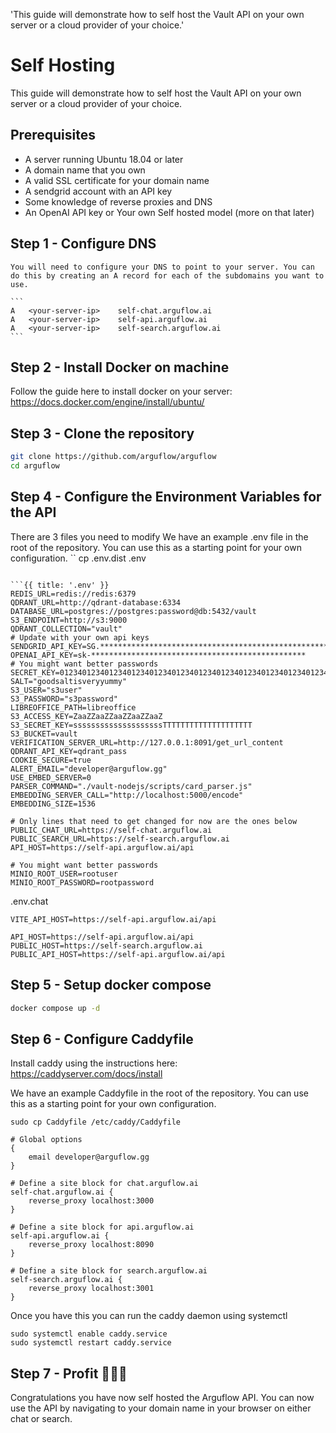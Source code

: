   'This guide will demonstrate how to self host the Vault API on your own server or a cloud provider of your choice.'

# Self Hosting

This guide will demonstrate how to self host the Vault API on your own server or a cloud provider of your choice.

## Prerequisites

- A server running Ubuntu 18.04 or later
- A domain name that you own
- A valid SSL certificate for your domain name
- A sendgrid account with an API key
- Some knowledge of reverse proxies and DNS
- An OpenAI API key or Your own Self hosted model (more on that later)

## Step 1 - Configure DNS

    You will need to configure your DNS to point to your server. You can do this by creating an A record for each of the subdomains you want to use.

    ```
    A	<your-server-ip>	self-chat.arguflow.ai
    A	<your-server-ip>	self-api.arguflow.ai
    A	<your-server-ip>	self-search.arguflow.ai
    ```
## Step 2 - Install Docker on machine

Follow the guide here to install docker on your server: https://docs.docker.com/engine/install/ubuntu/

## Step 3 - Clone the repository


```sh {{ title: 'Shell' }}
git clone https://github.com/arguflow/arguflow
cd arguflow
```

## Step 4 - Configure the Environment Variables for the API

There are 3 files you need to modify
We have an example .env file in the root of the repository.
You can use this as a starting point for your own configuration.
``
cp .env.dist .env
```

```{{ title: '.env' }}
REDIS_URL=redis://redis:6379
QDRANT_URL=http://qdrant-database:6334
DATABASE_URL=postgres://postgres:password@db:5432/vault
S3_ENDPOINT=http://s3:9000
QDRANT_COLLECTION="vault"
# Update with your own api keys
SENDGRID_API_KEY=SG.******************************************************************
OPENAI_API_KEY=sk-************************************************
# You might want better passwords
SECRET_KEY=01234012340123401234012340123401234012340123401234012340123401234012340123401234
SALT="goodsaltisveryyummy"
S3_USER="s3user"
S3_PASSWORD="s3password"
LIBREOFFICE_PATH=libreoffice
S3_ACCESS_KEY=ZaaZZaaZZaaZZaaZZaaZ
S3_SECRET_KEY=ssssssssssssssssssssTTTTTTTTTTTTTTTTTTTT
S3_BUCKET=vault
VERIFICATION_SERVER_URL=http://127.0.0.1:8091/get_url_content
QDRANT_API_KEY=qdrant_pass
COOKIE_SECURE=true
ALERT_EMAIL="developer@arguflow.gg"
USE_EMBED_SERVER=0
PARSER_COMMAND="./vault-nodejs/scripts/card_parser.js"
EMBEDDING_SERVER_CALL="http://localhost:5000/encode"
EMBEDDING_SIZE=1536

# Only lines that need to get changed for now are the ones below
PUBLIC_CHAT_URL=https://self-chat.arguflow.ai
PUBLIC_SEARCH_URL=https://self-search.arguflow.ai
API_HOST=https://self-api.arguflow.ai/api

# You might want better passwords
MINIO_ROOT_USER=rootuser
MINIO_ROOT_PASSWORD=rootpassword
```

.env.chat
``` {{ title: '.env.chat' }}
VITE_API_HOST=https://self-api.arguflow.ai/api
```

``` {{ title: '.env.search' }}
API_HOST=https://self-api.arguflow.ai/api
PUBLIC_HOST=https://self-search.arguflow.ai
PUBLIC_API_HOST=https://self-api.arguflow.ai/api
```

## Step 5 - Setup docker compose

```sh {{ title: 'Shell' }}
docker compose up -d
```

## Step 6 - Configure Caddyfile
Install caddy using the instructions here: https://caddyserver.com/docs/install

We have an example Caddyfile in the root of the repository. You can use this as a starting point for your own configuration.

```
sudo cp Caddyfile /etc/caddy/Caddyfile
```

```{{ title: '/etc/caddy/Caddyfile' }}
# Global options
{
    email developer@arguflow.gg
}

# Define a site block for chat.arguflow.ai
self-chat.arguflow.ai {
    reverse_proxy localhost:3000
}

# Define a site block for api.arguflow.ai
self-api.arguflow.ai {
    reverse_proxy localhost:8090
}

# Define a site block for search.arguflow.ai
self-search.arguflow.ai {
    reverse_proxy localhost:3001
}
```

Once you have this you can run the caddy daemon using systemctl
```
sudo systemctl enable caddy.service
sudo systemctl restart caddy.service
```


## Step 7 - Profit 🦀🦀🦀

Congratulations you have now self hosted the Arguflow API. You can now use the API by navigating to your domain name in your browser on either chat or search.

